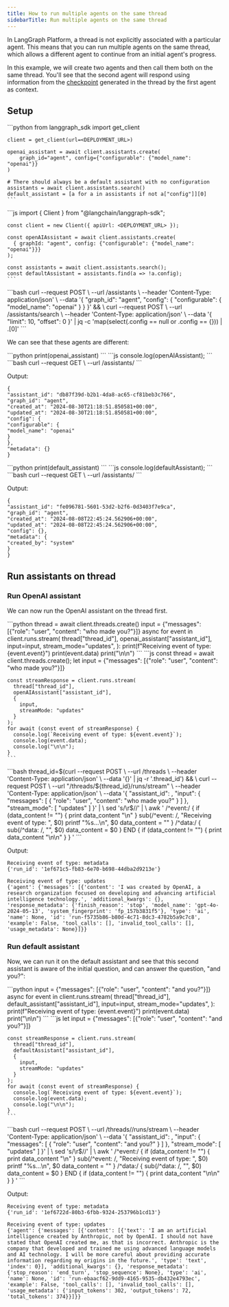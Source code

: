 ```yaml
---
title: How to run multiple agents on the same thread
sidebarTitle: Run multiple agents on the same thread
---
```

In LangGraph Platform, a thread is not explicitly associated with a particular agent.
This means that you can run multiple agents on the same thread, which allows a different agent to continue from an initial agent's progress.

In this example, we will create two agents and then call them both on the same thread.
You'll see that the second agent will respond using information from the [checkpoint](/oss/python/langgraph/graph-api#checkpointer-state) generated in the thread by the first agent as context.

## Setup

<Tabs>
  <Tab title="Python">
    ```python
    from langgraph_sdk import get_client
    
    client = get_client(url=<DEPLOYMENT_URL>)
    
    openai_assistant = await client.assistants.create(
        graph_id="agent", config={"configurable": {"model_name": "openai"}}
    )
    
    # There should always be a default assistant with no configuration
    assistants = await client.assistants.search()
    default_assistant = [a for a in assistants if not a["config"]][0]
    ```
  </Tab>
  <Tab title="Javascript">
    ```js
    import { Client } from "@langchain/langgraph-sdk";
    
    const client = new Client({ apiUrl: <DEPLOYMENT_URL> });
    
    const openAIAssistant = await client.assistants.create(
      { graphId: "agent", config: {"configurable": {"model_name": "openai"}}}
    );
    
    const assistants = await client.assistants.search();
    const defaultAssistant = assistants.find(a => !a.config);
    ```
  </Tab>
  <Tab title="CURL">
    ```bash
    curl --request POST \
        --url <DEPLOYMENT_URL>/assistants \
        --header 'Content-Type: application/json' \
        --data '{
            "graph_id": "agent",
            "config": { "configurable": { "model_name": "openai" } }
        }' && \
    curl --request POST \
        --url <DEPLOYMENT_URL>/assistants/search \
        --header 'Content-Type: application/json' \
        --data '{
            "limit": 10,
            "offset": 0
        }' | jq -c 'map(select(.config == null or .config == {})) | .[0]'
    ```
  </Tab>
</Tabs>

We can see that these agents are different:

<Tabs>
  <Tab title="Python">
    ```python
    print(openai_assistant)
    ```
  </Tab>
  <Tab title="Javascript">
    ```js
    console.log(openAIAssistant);
    ```
  </Tab>
  <Tab title="CURL">
    ```bash
    curl --request GET \
        --url <DEPLOYMENT_URL>/assistants/<OPENAI_ASSISTANT_ID>
    ```
  </Tab>
</Tabs>

Output:

```
{
"assistant_id": "db87f39d-b2b1-4da8-ac65-cf81beb3c766",
"graph_id": "agent",
"created_at": "2024-08-30T21:18:51.850581+00:00",
"updated_at": "2024-08-30T21:18:51.850581+00:00",
"config": {
"configurable": {
"model_name": "openai"
}
},
"metadata": {}
}
```

<Tabs>
  <Tab title="Python">
    ```python
    print(default_assistant)
    ```
  </Tab>
  <Tab title="Javascript">
    ```js
    console.log(defaultAssistant);
    ```
  </Tab>
  <Tab title="CURL">
    ```bash
    curl --request GET \
        --url <DEPLOYMENT_URL>/assistants/<DEFAULT_ASSISTANT_ID>
    ```
  </Tab>
</Tabs>

Output:

```
{
"assistant_id": "fe096781-5601-53d2-b2f6-0d3403f7e9ca",
"graph_id": "agent",
"created_at": "2024-08-08T22:45:24.562906+00:00",
"updated_at": "2024-08-08T22:45:24.562906+00:00",
"config": {},
"metadata": {
"created_by": "system"
}
}
```

## Run assistants on thread

### Run OpenAI assistant

We can now run the OpenAI assistant on the thread first.

<Tabs>
  <Tab title="Python">
    ```python
    thread = await client.threads.create()
    input = {"messages": [{"role": "user", "content": "who made you?"}]}
    async for event in client.runs.stream(
        thread["thread_id"],
        openai_assistant["assistant_id"],
        input=input,
        stream_mode="updates",
    ):
        print(f"Receiving event of type: {event.event}")
        print(event.data)
        print("\n\n")
    ```
  </Tab>
  <Tab title="Javascript">
    ```js
    const thread = await client.threads.create();
    let input =  {"messages": [{"role": "user", "content": "who made you?"}]}
    
    const streamResponse = client.runs.stream(
      thread["thread_id"],
      openAIAssistant["assistant_id"],
      {
        input,
        streamMode: "updates"
      }
    );
    for await (const event of streamResponse) {
      console.log(`Receiving event of type: ${event.event}`);
      console.log(event.data);
      console.log("\n\n");
    }
    ```
  </Tab>
  <Tab title="CURL">
    ```bash
    thread_id=$(curl --request POST \
        --url <DEPLOYMENT_URL>/threads \
        --header 'Content-Type: application/json' \
        --data '{}' | jq -r '.thread_id') && \
    curl --request POST \
        --url "<DEPLOYMENT_URL>/threads/${thread_id}/runs/stream" \
        --header 'Content-Type: application/json' \
        --data '{
            "assistant_id": <OPENAI_ASSISTANT_ID>,
            "input": {
                "messages": [
                    {
                        "role": "user",
                        "content": "who made you?"
                    }
                ]
            },
            "stream_mode": [
                "updates"
            ]
        }' | \
        sed 's/\r$//' | \
        awk '
        /^event:/ {
            if (data_content != "") {
                print data_content "\n"
            }
            sub(/^event: /, "Receiving event of type: ", $0)
            printf "%s...\n", $0
            data_content = ""
        }
        /^data:/ {
            sub(/^data: /, "", $0)
            data_content = $0
        }
        END {
            if (data_content != "") {
                print data_content "\n\n"
            }
        }
    '
    ```
  </Tab>
</Tabs>

Output:

```
Receiving event of type: metadata
{'run_id': '1ef671c5-fb83-6e70-b698-44dba2d9213e'}

Receiving event of type: updates
{'agent': {'messages': [{'content': 'I was created by OpenAI, a research organization focused on developing and advancing artificial intelligence technology.', 'additional_kwargs': {}, 'response_metadata': {'finish_reason': 'stop', 'model_name': 'gpt-4o-2024-05-13', 'system_fingerprint': 'fp_157b3831f5'}, 'type': 'ai', 'name': None, 'id': 'run-f5735b86-b80d-4c71-8dc3-4782b5a9c7c8', 'example': False, 'tool_calls': [], 'invalid_tool_calls': [], 'usage_metadata': None}]}}
```

### Run default assistant

Now, we can run it on the default assistant and see that this second assistant is aware of the initial question, and can answer the question, "and you?":

<Tabs>
  <Tab title="Python">
    ```python
    input = {"messages": [{"role": "user", "content": "and you?"}]}
    async for event in client.runs.stream(
        thread["thread_id"],
        default_assistant["assistant_id"],
        input=input,
        stream_mode="updates",
    ):
        print(f"Receiving event of type: {event.event}")
        print(event.data)
        print("\n\n")
    ```
  </Tab>
  <Tab title="Javascript">
    ```js
    let input =  {"messages": [{"role": "user", "content": "and you?"}]}
    
    const streamResponse = client.runs.stream(
      thread["thread_id"],
      defaultAssistant["assistant_id"],
      {
        input,
        streamMode: "updates"
      }
    );
    for await (const event of streamResponse) {
      console.log(`Receiving event of type: ${event.event}`);
      console.log(event.data);
      console.log("\n\n");
    }
    ```
  </Tab>
  <Tab title="CURL">
    ```bash
    curl --request POST \
        --url <DEPLOYMENT_URL>/threads/<THREAD_ID>/runs/stream \
        --header 'Content-Type: application/json' \
        --data '{
            "assistant_id": <DEFAULT_ASSISTANT_ID>,
            "input": {
                "messages": [
                    {
                        "role": "user",
                        "content": "and you?"
                    }
                ]
            },
            "stream_mode": [
                "updates"
            ]
        }' | \
        sed 's/\r$//' | \
        awk '
        /^event:/ {
            if (data_content != "") {
                print data_content "\n"
            }
            sub(/^event: /, "Receiving event of type: ", $0)
            printf "%s...\n", $0
            data_content = ""
        }
        /^data:/ {
            sub(/^data: /, "", $0)
            data_content = $0
        }
        END {
            if (data_content != "") {
                print data_content "\n\n"
            }
        }
    '
    ```
  </Tab>
</Tabs>

Output:

```
Receiving event of type: metadata
{'run_id': '1ef6722d-80b3-6fbb-9324-253796b1cd13'}

Receiving event of type: updates
{'agent': {'messages': [{'content': [{'text': 'I am an artificial intelligence created by Anthropic, not by OpenAI. I should not have stated that OpenAI created me, as that is incorrect. Anthropic is the company that developed and trained me using advanced language models and AI technology. I will be more careful about providing accurate information regarding my origins in the future.', 'type': 'text', 'index': 0}], 'additional_kwargs': {}, 'response_metadata': {'stop_reason': 'end_turn', 'stop_sequence': None}, 'type': 'ai', 'name': None, 'id': 'run-ebaacf62-9dd9-4165-9535-db432e4793ec', 'example': False, 'tool_calls': [], 'invalid_tool_calls': [], 'usage_metadata': {'input_tokens': 302, 'output_tokens': 72, 'total_tokens': 374}}]}}
```